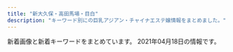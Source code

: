 ```yaml
---
title: "新大久保・高田馬場・目白"
description: "キーワード別にの巨乳アジアン・チャイナエステ嬢情報をまとめました。"
---
```


新着画像と新着キーワードをまとめています。
2021年04月18日の情報です。

<DmmAffiliateIns />
<KeywordTable
  shops={
    [
    {
        "name": "\u6625\u306e\u5922",
        "img_links": [
            "http://www.harunoyume.com/images/campaign.jpg",
            "http://www.harunoyume.com/images/service-image.jpg",
            "http://www.harunoyume.com/images/covergirl.jpg",
            "http://www.harunoyume.com/images/discount.jpg"
        ],
        "station": "JR\u65b0\u5927\u4e45\u4fdd\u99c5",
        "url": "http://www.harunoyume.com/",
        "keywords": {}
    },
    {
        "url": "http://aes-treat.com/",
        "img_links": [
            "http://aes-treat.com/scdl/staff/10721mb.jpg",
            "http://aes-treat.com/img/ttl_mobile.jpg",
            "http://aes-treat.com/scdl/staff/11081mb.jpg",
            "http://aes-treat.com/scdl/staff/10941mb.jpg",
            "http://aes-treat.com/scdl/staff/10841.jpg",
            "http://aes-treat.com/scdl/staff/11171mb.jpg",
            "http://aes-treat.com/scdl/staff/11161mb.jpg",
            "http://aes-treat.com/img/ttl_attbnr.jpg",
            "http://aes-treat.com/pic/head.jpg",
            "http://aes-treat.com/scdl/staff/11051.jpg",
            "http://aes-treat.com/scdl/staff/10972.jpg",
            "http://aes-treat.com/scdl/staff/11091mb.jpg",
            "http://aes-treat.com/scdl/staff/10651.jpg",
            "http://aes-treat.com/scdl/staff/10171.jpg",
            "http://aes-treat.com/pic/top1.jpg",
            "http://aes-treat.com/img/system/campaign.jpg",
            "http://aes-treat.com/scdl/staff/11081.jpg",
            "http://aes-treat.com/scdl/staff/11111.jpg",
            "http://aes-treat.com/pic/top2.jpg",
            "http://aes-treat.com/scdl/staff/10771mb.jpg",
            "http://aes-treat.com/scdl/staff/10811.jpg",
            "http://aes-treat.com/scdl/staff/10971mb.jpg",
            "http://aes-treat.com/scdl/staff/10901mb.jpg",
            "http://aes-treat.com/scdl/staff/11111mb.jpg",
            "http://aes-treat.com/scdl/staff/10841mb.jpg",
            "http://aes-treat.com/scdl/staff/11181.jpg",
            "http://aes-treat.com/scdl/staff/11091.jpg",
            "http://aes-treat.com/scdl/staff/10901.jpg",
            "http://aes-treat.com/scdl/staff/10681mb.jpg",
            "http://aes-treat.com/scdl/staff/11121.jpg",
            "http://aes-treat.com/scdl/staff/10941.jpg",
            "http://aes-treat.com/scdl/staff/10981mb.jpg",
            "http://aes-treat.com/scdl/staff/10811mb.jpg",
            "http://aes-treat.com/scdl/staff/11101.jpg",
            "http://aes-treat.com/scdl/staff/10902.jpg",
            "http://aes-treat.com/scdl/staff/10981.jpg",
            "http://aes-treat.com/scdl/staff/11131mb.jpg",
            "http://aes-treat.com/scdl/staff/10681.jpg",
            "http://aes-treat.com/scdl/staff/10891mb.jpg",
            "http://aes-treat.com/scdl/staff/11101mb.jpg",
            "http://aes-treat.com/scdl/staff/11171.jpg",
            "http://aes-treat.com/img/ttl_att.png",
            "http://aes-treat.com/scdl/staff/11041mb.jpg",
            "http://aes-treat.com/img/ttl_nouka.jpg",
            "http://aes-treat.com/scdl/staff/10721.jpg",
            "http://aes-treat.com/scdl/staff/11162.jpg",
            "http://aes-treat.com/scdl/staff/11041.jpg",
            "http://aes-treat.com/scdl/staff/11151mb.jpg",
            "http://aes-treat.com/scdl/staff/11161.jpg",
            "http://aes-treat.com/img/ttl_staff.png",
            "http://aes-treat.com/scdl/staff/10891.jpg",
            "http://aes-treat.com/scdl/staff/11051mb.jpg",
            "http://aes-treat.com/i/files/homeimg.jpg",
            "http://aes-treat.com/scdl/staff/11181mb.jpg",
            "http://aes-treat.com/scdl/staff/11151.jpg",
            "http://aes-treat.com/scdl/staff/10861.jpg",
            "http://aes-treat.com/scdl/staff/11121mb.jpg",
            "http://aes-treat.com/scdl/staff/10861mb.jpg",
            "http://aes-treat.com/scdl/staff/11131.jpg",
            "http://aes-treat.com/scdl/staff/10171mb.jpg",
            "http://aes-treat.com/scdl/staff/10651mb.jpg",
            "http://aes-treat.com/scdl/staff/10971.jpg",
            "http://aes-treat.com/img/ttl_sister.png",
            "http://aes-treat.com/scdl/staff/10771.jpg",
            "http://aes-treat.com/scdl/staff/10842.jpg"
        ],
        "keywords": {
            "C": 36
        },
        "name": "Lovely Heart \u5927\u4e45\u4fdd\u5225\u9928",
        "station": "JR\u5927\u4e45\u4fdd\u99c5\u5317\u53e3"
    },
    {
        "station": "JR\u9ad8\u7530\u99ac\u5834\u99c5\u6771\u53e3",
        "img_links": [
            "http://esthe.top/images/an_2_02.jpg",
            "http://esthe.top/images/room_images/index-01.jpg",
            "http://esthe.top/images/room_images/gallery-03.jpg",
            "http://esthe.top/images/demo/slider/images/slide3.png",
            "http://esthe.top/images/an_1_04.jpg",
            "http://esthe.top/images/demo/slider/tooltips/slide4.png",
            "http://esthe.top/images/Bottom_01.jpg",
            "http://esthe.top/images/staff_images/staff_010a.jpg",
            "http://esthe.top/images/demo/slider/tooltips/slide2.png",
            "http://esthe.top/images/room_images/gallery-04.jpg",
            "http://esthe.top/images/room_images/gallery-05.jpg",
            "http://esthe.top/images/demo/slider/tooltips/slide5.png",
            "http://esthe.top/images/room_images/gallery-06.jpg",
            "http://esthe.top/images/staff_images/staff_07a.jpg",
            "http://esthe.top/images/Bottom_02.jpg",
            "http://esthe.top/images/demo/slider/tooltips/slide1.png",
            "http://esthe.top/images/room_images/index-02.jpg",
            "http://esthe.top/images/room_images/gallery-02.jpg",
            "http://esthe.top/images/an_1_02.jpg",
            "http://esthe.top/images/acs_ima/access-02.jpg",
            "http://esthe.top/images/staff_images/staff_01a.jpg",
            "http://esthe.top/images/demo/slider/images/slide2.png",
            "http://esthe.top/images/acs_ima/access-04.jpg",
            "http://esthe.top/images/staff_images/staff_01b.jpg",
            "http://esthe.top/images/staff_images/staff_07b.jpg",
            "http://esthe.top/images/staff_images/staff_09a.jpg",
            "http://esthe.top/images/QRcode.jpg",
            "http://esthe.top/images/an_1_06.jpg",
            "http://esthe.top/images/acs_ima/access-03.jpg",
            "http://esthe.top/images/room_images/gallery-01.jpg",
            "http://esthe.top/images/staff_images/staff_012a.jpg",
            "http://esthe.top/images/an_1_07.jpg",
            "http://esthe.top/images/an_2_03.jpg",
            "http://esthe.top/images/staff_images/staff_09b.jpg",
            "http://esthe.top/images/staff_images/staff_010b.jpg",
            "http://esthe.top/images/an_2_05.jpg",
            "http://esthe.top/images/acs_ima/access-01.jpg",
            "http://esthe.top/images/demo/slider/images/slide4.png",
            "http://esthe.top/images/an_2_07.jpg",
            "http://esthe.top/images/staff_images/staff_04b.jpg",
            "http://esthe.top/images/an_1_05.jpg",
            "http://esthe.top/images/an_1_03.jpg",
            "http://esthe.top/images/demo/slider/images/slide1.png",
            "http://esthe.top/images/demo/slider/tooltips/slide3.png",
            "http://esthe.top/images/an_2_04.jpg",
            "http://esthe.top/images/an_2_06.jpg",
            "http://esthe.top/images/staff_images/staff_04a.jpg",
            "http://esthe.top/images/demo/slider/images/slide5.png"
        ],
        "url": "http://esthe.top/",
        "keywords": {},
        "name": "RAN\uff5e\u30e9\u30f3\uff5e"
    },
    {
        "station": "JR\u9ad8\u7530\u99ac\u5834\u99c5\u65e9\u7a32\u7530\u53e3",
        "name": "\u98a8\u96c5\u5802 \uff5e\u3075\u3046\u304c\u3069\u3046\uff5e",
        "url": "http://www.kity.work/",
        "keywords": {},
        "img_links": [
            "http://www.kity.work/images/staff_t.jpg",
            "http://www.kity.work/images/7.jpg",
            "http://www.kity.work/staff/aoi.jpg",
            "http://www.kity.work/img/nana1.jpg",
            "http://www.kity.work/images/int1.jpg",
            "http://www.kity.work/staff/erina.jpg",
            "http://www.kity.work/img/erina2.jpg",
            "http://www.kity.work/images/tel.jpg",
            "http://www.kity.work/img/sara2.jpg",
            "http://www.kity.work/images/3.jpg",
            "http://www.kity.work/staff/yuka.jpg",
            "http://www.kity.work/img/yuka1.jpg",
            "http://www.kity.work/img/sara1.jpg",
            "http://www.kity.work/staff/sara.jpg",
            "http://www.kity.work/images/tg.jpg",
            "http://www.kity.work/img/erina1.jpg",
            "http://www.kity.work/images/1.jpg",
            "http://www.kity.work/img/aoi1.jpg",
            "http://www.kity.work/images/int2.jpg",
            "http://www.kity.work/images/interior_t.jpg",
            "http://www.kity.work/images/s1.png",
            "http://www.kity.work/images/ac2.jpg",
            "http://www.kity.work/images/head.jpg",
            "http://www.kity.work/images/sys.jpg",
            "http://www.kity.work/img/aoi2.jpg",
            "http://www.kity.work/staff/nana.jpg",
            "http://www.kity.work/images/5.jpg",
            "http://www.kity.work/images/s2.jpg",
            "http://www.kity.work/images/6.jpg",
            "http://www.kity.work/images/up.jpg",
            "http://www.kity.work/images/news.jpg",
            "http://www.kity.work/img/yuka2.jpg",
            "http://www.kity.work/images/s1.jpg"
        ]
    },
    {
        "keywords": {
            "C": 4
        },
        "name": "\u7e01\u4e2d\u7e01\uff5e\u3048\u3093\u3061\u3085\u3046\u3048\u3093\uff5e",
        "station": "JR\u65b0\u5927\u4e45\u4fdd\u99c5",
        "img_links": [
            "http://www.enchuen.com/images/img_comimgsoon.jpg",
            "http://www.enchuen.com/images/img_service03.png",
            "http://www.enchuen.com/images/interior01.jpg",
            "http://www.enchuen.com/images/interior04_s.jpg",
            "http://www.enchuen.com/images/h2_qa.png",
            "http://www.enchuen.com/images/top_slider2.jpg",
            "http://www.enchuen.com/images/h2_twitter.png",
            "http://www.enchuen.com/images/mess_footer.png",
            "http://www.enchuen.com/images/btn_gnavi04_no.png",
            "http://www.enchuen.com/images/interior03.jpg",
            "http://www.enchuen.com/images/img_service02.png",
            "http://www.enchuen.com/images/h2_alliancegide.png",
            "http://www.enchuen.com/images/h2_servicecontents.png",
            "http://www.enchuen.com/images/therapist_noa.jpg",
            "http://www.enchuen.com/images/a_qa.png",
            "http://www.enchuen.com/images/h2_contact.png",
            "http://www.enchuen.com/images/h2_link01.png",
            "http://www.enchuen.com/images/img_slider01.png",
            "http://www.enchuen.com/images/interior02_s.jpg",
            "http://www.enchuen.com/images/tel_header.png",
            "http://www.enchuen.com/images/interior04.jpg",
            "http://www.enchuen.com/images/img_service01.png",
            "http://www.enchuen.com/images/btn_gnavi03_no.png",
            "http://www.enchuen.com/images/mail_header.png",
            "http://www.enchuen.com/images/img_service05.png",
            "http://www.enchuen.com/images/pagetop.png",
            "http://www.enchuen.com/images/tw_footer.png",
            "http://www.enchuen.com/images/interior03_s.jpg",
            "http://www.enchuen.com/images/top_slider3.jpg",
            "http://www.enchuen.com/images/therapist_kaori_s.jpg",
            "http://www.enchuen.com/images/h2_information.png",
            "http://www.enchuen.com/images/img_service07.png",
            "http://www.enchuen.com/images/therapist_yume.jpg",
            "http://www.enchuen.com/images/therapist_yume_s.jpg",
            "http://www.enchuen.com/images/h2_linkban.png",
            "http://www.enchuen.com/images/h2_instagam.png",
            "http://www.enchuen.com/images/img_slider02.png",
            "http://www.enchuen.com/images/top_slider1.jpg",
            "http://www.enchuen.com/images/interior01_s.jpg",
            "http://www.enchuen.com/images/interior02.jpg",
            "http://www.enchuen.com/images/q_qa.png",
            "http://www.enchuen.com/images/h2_alltherapist.png",
            "http://www.enchuen.com/images/img_service06.png",
            "http://www.enchuen.com/images/top_slider6.jpg",
            "http://www.enchuen.com/images/therapist_kaori.jpg",
            "http://www.enchuen.com/images/icon_eng.png",
            "http://www.enchuen.com/images/ins_footer.png",
            "http://www.enchuen.com/images/btn_gnavi06_no.png",
            "http://www.enchuen.com/images/ban-tel.png",
            "http://www.enchuen.com/images/btn_gnavi02_no.png",
            "http://www.enchuen.com/images/ins_header.png",
            "http://www.enchuen.com/images/icon_chi.png",
            "http://www.enchuen.com/images/therapist_yona.jpg",
            "http://www.enchuen.com/images/therapist_yona_s.jpg",
            "http://www.enchuen.com/images/tw_header.png",
            "http://www.enchuen.com/images/img_slider03.png",
            "http://www.enchuen.com/images/top_slider5.jpg",
            "http://www.enchuen.com/images/img_aromaoil.png",
            "http://www.enchuen.com/images/img_service04.png",
            "http://www.enchuen.com/images/h2_alliancegide2.png",
            "http://www.enchuen.com/images/therapist_noa_s.jpg",
            "http://www.enchuen.com/images/btn_gnavi01_no.png",
            "http://www.enchuen.com/images/btn_gnavi05_no.png",
            "http://www.enchuen.com/images/top_slider4.jpg"
        ],
        "url": "http://www.enchuen.com/"
    },
    {
        "name": "Rabenda\u30fb\u30e9\u30d9\u30f3\u30c0\u30fc",
        "img_links": [],
        "url": "http://gogonoheya.ies.fun/",
        "station": "JR\u5927\u4e45\u4fdd\u99c5\u5317\u53e3",
        "keywords": {}
    },
    {
        "url": "http://familiar.tyo.cm/",
        "keywords": {
            "85": 18,
            "E": 36,
            "86": 94,
            "87": 72,
            "83": 9,
            "C": 2,
            "88": 27,
            "D": 182
        },
        "station": "JR\u65b0\u5927\u4e45\u4fdd\u99c5",
        "name": "Familiar\u30fb\u30d5\u30a1\u30df\u30ea\u30fc\u30a2",
        "img_links": [
            "http://familiar.tyo.cm/photos/sites/37/2019/06/2019061502562797.jpg",
            "http://familiar.tyo.cm/photos/sites/37/2019/12/2019120401354980.jpg",
            "http://familiar.tyo.cm/photos/sites/37/2019/06/2019062210030384.jpg",
            "http://familiar.tyo.cm/photos/sites/37/2019/12/2019120502265383.jpg",
            "http://familiar.tyo.cm/photos/sites/37/2019/12/2019120502264671.jpg",
            "http://familiar.tyo.cm/photos/sites/37/2019/03/2019032406115311.jpg",
            "http://familiar.tyo.cm/photos/sites/37/2019/10/2019102502193826.jpg",
            "http://familiar.tyo.cm/photos/sites/37/2019/09/201909270657496.jpg",
            "http://familiar.tyo.cm/photos/sites/37/2019/10/2019102502193551.jpg",
            "http://familiar.tyo.cm/images/s_link.jpg",
            "http://familiar.tyo.cm/photos/sites/37/2019/03/2019032406115440.jpg",
            "http://familiar.tyo.cm/photos/sites/37/2019/11/2019112002511160.jpg",
            "http://familiar.tyo.cm/images/mobile.jpg",
            "http://familiar.tyo.cm/photos/sites/37/2019/03/2019032406115491.jpg",
            "http://familiar.tyo.cm/photos/sites/37/2019/03/2019032406115312.jpg",
            "http://familiar.tyo.cm/images/s_staff.jpg",
            "http://familiar.tyo.cm/photos/sites/37/2019/11/2019110802115992.jpg",
            "http://familiar.tyo.cm/photos/sites/37/2019/09/2019090503385014.jpg",
            "http://familiar.tyo.cm/photos/sites/37/2019/12/2019120401354873.jpg",
            "http://familiar.tyo.cm/photos/sites/37/2019/10/2019102408541458.jpg",
            "http://familiar.tyo.cm/images/top.png",
            "http://familiar.tyo.cm/photos/sites/37/2019/03/2019032406115451.jpg",
            "http://familiar.tyo.cm/images/tel.png",
            "http://familiar.tyo.cm/photos/sites/37/2019/06/2019060406241084.jpg",
            "http://familiar.tyo.cm/photos/sites/37/2019/03/2019032406115598.jpg",
            "http://familiar.tyo.cm/photos/sites/37/2019/11/2019112902341792.jpg",
            "http://familiar.tyo.cm/photos/sites/37/2019/06/2019061502562798.jpg",
            "http://familiar.tyo.cm/photos/sites/37/2019/06/201906040617136.jpg",
            "http://familiar.tyo.cm/photos/sites/37/2019/06/2019060406161857.jpg",
            "http://familiar.tyo.cm/photos/sites/37/2019/03/2019032406115446.jpg",
            "http://familiar.tyo.cm/photos/sites/37/2019/06/2019061502562745.jpg",
            "http://familiar.tyo.cm/photos/sites/37/2019/12/201912130833132.jpg",
            "http://familiar.tyo.cm/photos/sites/37/2019/10/2019100304481325.jpg",
            "http://familiar.tyo.cm/photos/sites/37/2018/12/2018121903013346.jpg",
            "http://familiar.tyo.cm/photos/sites/37/2019/03/2019031806471671.jpg",
            "http://familiar.tyo.cm/photos/sites/37/2018/12/2018121903022968.jpg",
            "http://familiar.tyo.cm/images/1.png",
            "http://familiar.tyo.cm/images/s_news.jpg",
            "http://familiar.tyo.cm/photos/sites/37/2019/12/2019120401355046.jpg"
        ]
    },
    {
        "station": "JR\u5927\u4e45\u4fdd\u99c5\u5317\u53e3",
        "keywords": {
            "C": 36
        },
        "name": "Lovely Heart",
        "img_links": [
            "http://aes-salon.com/scdl/staff/10351.jpg",
            "http://aes-salon.com/img/ttl_nouka.jpg",
            "http://aes-salon.com/pic/top1.jpg",
            "http://aes-salon.com/scdl/staff/10681mb.jpg",
            "http://aes-salon.com/scdl/staff/10691mb.jpg",
            "http://aes-salon.com/scdl/staff/10081mb.jpg",
            "http://aes-salon.com/scdl/staff/10561.jpg",
            "http://aes-salon.com/scdl/staff/10571.jpg",
            "http://aes-salon.com/scdl/staff/10081.jpg",
            "http://aes-salon.com/scdl/staff/10562.jpg",
            "http://aes-salon.com/scdl/staff/10691.jpg",
            "http://aes-salon.com/img/access/road3.jpg",
            "http://aes-salon.com/scdl/staff/10692.jpg",
            "http://aes-salon.com/scdl/staff/10461.jpg",
            "http://aes-salon.com/scdl/staff/10671mb.jpg",
            "http://aes-salon.com/img/ttl_att.png",
            "http://aes-salon.com/scdl/staff/10592.jpg",
            "http://aes-salon.com/scdl/staff/10591mb.jpg",
            "http://aes-salon.com/scdl/staff/10472.jpg",
            "http://aes-salon.com/scdl/staff/10462.jpg",
            "http://aes-salon.com/scdl/staff/10651mb.jpg",
            "http://aes-salon.com/scdl/staff/10292.jpg",
            "http://aes-salon.com/scdl/staff/10471.jpg",
            "http://aes-salon.com/scdl/staff/10122.jpg",
            "http://aes-salon.com/scdl/staff/10291.jpg",
            "http://aes-salon.com/img/ttl_staff.png",
            "http://aes-salon.com/scdl/staff/10641.jpg",
            "http://aes-salon.com/img/access/roaddm.png",
            "http://aes-salon.com/scdl/staff/10694.jpg",
            "http://aes-salon.com/scdl/staff/10621mb.jpg",
            "http://aes-salon.com/pic/head.jpg",
            "http://aes-salon.com/scdl/staff/10641mb.jpg",
            "http://aes-salon.com/scdl/staff/10121.jpg",
            "http://aes-salon.com/scdl/staff/10631mb.jpg",
            "http://aes-salon.com/scdl/staff/10563.jpg",
            "http://aes-salon.com/scdl/staff/10671.jpg",
            "http://aes-salon.com/scdl/staff/10661.jpg",
            "http://aes-salon.com/scdl/staff/10701.jpg",
            "http://aes-salon.com/i/files/homeimg.jpg",
            "http://aes-salon.com/scdl/staff/10083.jpg",
            "http://aes-salon.com/scdl/staff/10082.jpg",
            "http://aes-salon.com/scdl/staff/10561mb.jpg",
            "http://aes-salon.com/img/ttl_mobile.jpg",
            "http://aes-salon.com/scdl/staff/10501mb.jpg",
            "http://aes-salon.com/scdl/staff/10441mb.jpg",
            "http://aes-salon.com/scdl/staff/10471mb.jpg",
            "http://aes-salon.com/scdl/staff/10121mb.jpg",
            "http://aes-salon.com/scdl/staff/10601.jpg",
            "http://aes-salon.com/img/system/campaign.jpg",
            "http://aes-salon.com/scdl/staff/10591.jpg",
            "http://aes-salon.com/scdl/staff/10621.jpg",
            "http://aes-salon.com/scdl/staff/10342.jpg",
            "http://aes-salon.com/scdl/staff/10651.jpg",
            "http://aes-salon.com/scdl/staff/10701mb.jpg",
            "http://aes-salon.com/scdl/staff/10461mb.jpg",
            "http://aes-salon.com/scdl/staff/10412.jpg",
            "http://aes-salon.com/scdl/staff/10631.jpg",
            "http://aes-salon.com/scdl/staff/10511mb.jpg",
            "http://aes-salon.com/scdl/staff/10501.jpg",
            "http://aes-salon.com/scdl/staff/10411.jpg",
            "http://aes-salon.com/scdl/staff/10502.jpg",
            "http://aes-salon.com/pic/top2.jpg",
            "http://aes-salon.com/img/ttl_sister.png",
            "http://aes-salon.com/scdl/staff/10341.jpg",
            "http://aes-salon.com/scdl/staff/10411mb.jpg",
            "http://aes-salon.com/scdl/staff/10693.jpg",
            "http://aes-salon.com/scdl/staff/10511.jpg",
            "http://aes-salon.com/scdl/staff/10091.jpg",
            "http://aes-salon.com/scdl/staff/10681.jpg",
            "http://aes-salon.com/scdl/staff/10092.jpg",
            "http://aes-salon.com/scdl/staff/10091mb.jpg",
            "http://aes-salon.com/scdl/staff/10601mb.jpg",
            "http://aes-salon.com/scdl/staff/10351mb.jpg",
            "http://aes-salon.com/img/access/road2.jpg",
            "http://aes-salon.com/scdl/staff/10291mb.jpg",
            "http://aes-salon.com/scdl/staff/10441.jpg",
            "http://aes-salon.com/img/ttl_bekan.jpg",
            "http://aes-salon.com/scdl/staff/10341mb.jpg",
            "http://aes-salon.com/img/ttl_attbnr.jpg",
            "http://aes-salon.com/img/access/road4.jpg",
            "http://aes-salon.com/scdl/staff/10661mb.jpg",
            "http://aes-salon.com/img/access/road1.jpg",
            "http://aes-salon.com/scdl/staff/10571mb.jpg",
            "http://aes-salon.com/scdl/staff/10602.jpg"
        ],
        "url": "http://aes-salon.com/"
    },
    {
        "url": "http://kobo.mssg.jp/",
        "station": "JR\u5927\u4e45\u4fdd\u99c5\u5317\u53e3",
        "name": "\u6c34\u8272-\u30df\u30ba\u30a4\u30ed-",
        "keywords": {},
        "img_links": [
            "http://kobo.mssg.jp/images/staff_5.jpg",
            "http://kobo.mssg.jp/layer/images/top/top_01.jpg",
            "http://kobo.mssg.jp/layer/images/top/top_08.png",
            "http://kobo.mssg.jp/images/staff_bj1.png",
            "http://kobo.mssg.jp/images/staff_4.jpg",
            "http://kobo.mssg.jp/images/staff_8a.jpg",
            "http://kobo.mssg.jp/images/1.jpg",
            "http://kobo.mssg.jp/images/top1.jpg",
            "http://kobo.mssg.jp/layer/images/top/top_05.jpg",
            "http://kobo.mssg.jp/images/wenzi-staff.png",
            "http://kobo.mssg.jp/layer/images/top/top_03.jpg",
            "http://kobo.mssg.jp/images/staff_bj4.png",
            "http://kobo.mssg.jp/layer/images/top/top_06.jpg",
            "http://kobo.mssg.jp/images/staff_2b.jpg",
            "http://kobo.mssg.jp/images/info.png",
            "http://kobo.mssg.jp/images/staff_8.jpg",
            "http://kobo.mssg.jp/images/staff_9a.jpg",
            "http://kobo.mssg.jp/images/top2.jpg",
            "http://kobo.mssg.jp/images/staff_9b.jpg",
            "http://kobo.mssg.jp/images/staff_10a.jpg",
            "http://kobo.mssg.jp/images/staff_2a.jpg",
            "http://kobo.mssg.jp/layer/images/top/top_02.jpg",
            "http://kobo.mssg.jp/layer/images/top/top_04.jpg",
            "http://kobo.mssg.jp/images/s_info.png",
            "http://kobo.mssg.jp/layer/images/top.jpg"
        ]
    },
    {
        "url": "http://familiar.ests.jp/",
        "name": "\u99ac\u5834one",
        "img_links": [
            "http://familiar.ests.jp/images/s_service.png",
            "http://familiar.ests.jp/photos/sites/33/2019/09/2019092718554568.jpg",
            "http://familiar.ests.jp/images/service.jpg",
            "http://familiar.ests.jp/images/bian.jpg",
            "http://familiar.ests.jp/images/top.jpg",
            "http://familiar.ests.jp/images/staff_bj4s.png",
            "http://familiar.ests.jp/photos/sites/33/2019/07/2019073009094778.jpg",
            "http://familiar.ests.jp/images/staff_bj1s.png",
            "http://familiar.ests.jp/photos/sites/33/2020/10/2020101901153954.jpg",
            "http://familiar.ests.jp/images/s_link.png",
            "http://familiar.ests.jp/images/s_staff.png",
            "http://familiar.ests.jp/photos/sites/33/2020/10/2020101409554799.jpg",
            "http://familiar.ests.jp/photos/sites/33/2019/09/2019092318545965.jpg",
            "http://familiar.ests.jp/images/acc.png",
            "http://familiar.ests.jp/images/info.png",
            "http://familiar.ests.jp/photos/sites/33/2019/09/2019092718570723.jpg",
            "http://familiar.ests.jp/images/nei_bj1.png",
            "http://familiar.ests.jp/images/mobile.jpg",
            "http://familiar.ests.jp/images/news.png"
        ],
        "keywords": {
            "83": 3,
            "C": 18,
            "86": 3
        },
        "station": "JR\u9ad8\u7530\u99ac\u5834\u99c5\u65e9\u7a32\u7530\u53e3"
    },
    {
        "station": "JR\u9ad8\u7530\u99ac\u5834\u99c5\u65e9\u7a32\u7530\u53e3",
        "name": "\u697d\u5712",
        "url": "http://massage-1.net/",
        "keywords": {},
        "img_links": [
            "http://massage-1.net/images/top/top_05.jpg",
            "http://massage-1.net/images/top/top_03.jpg",
            "http://massage-1.net/images/top/top_02.jpg",
            "http://massage-1.net/images/page_top.png",
            "http://massage-1.net/images/top/top_08.png",
            "http://massage-1.net/images/top/top_06.jpg",
            "http://massage-1.net/images/home/top.jpg",
            "http://massage-1.net/images/top/top_04.jpg",
            "http://massage-1.net/images/staff_image/staf_05a.jpg",
            "http://massage-1.net/images/top/top_01.jpg"
        ]
    },
    {
        "station": "JR\u65b0\u5927\u4e45\u4fdd\u99c5",
        "keywords": {},
        "url": "https://tsukinohana88.wixsite.com/index",
        "img_links": [
            "https://static.wixstatic.com/media/80a184_d4b6882709484eb495b72b4fd6a52481~mv2.png",
            "https://static.wixstatic.com/media/71aabe_595c6eb6f67c4a098580c4aa868223d6~mv2.jpg",
            "https://static.wixstatic.com/media/80a184_5208b825bc574a8e8c38cfed61640f7b~mv2.png",
            "https://static.wixstatic.com/media/80a184_9dc0d14b20d54a71a6cb9f57217e8a32~mv2.png",
            "https://static.wixstatic.com/media/80a184_b70a2c117ac542f79ec2a2014b642be4~mv2.png",
            "https://static.wixstatic.com/media/80a184_126746405a7f40f191a12f71b777ea41~mv2.png",
            "https://static.wixstatic.com/media/71aabe_7fde48e91203411687f75bf66049b810~mv2.jpg",
            "https://static.wixstatic.com/media/80a184_82935849944c46ee915c04bfe2e9b3cb~mv2.jpeg",
            "https://static.wixstatic.com/media/80a184_591f50f34faa42e6b9492a8d9157c96f~mv2.png",
            "https://static.wixstatic.com/media/80a184_60e3e10d71c6473ca82f313fefc49773~mv2.png",
            "https://static.wixstatic.com/media/80a184_18f60081ea1047b0a35a349e1c4155f8~mv2.jpg",
            "https://static.wixstatic.com/media/80a184_badd496c271c4b31b8258ef657e73a1c~mv2.jpg",
            "https://static.wixstatic.com/media/80a184_e559d78a6dc94757946448f2405d903b~mv2.jpg",
            "https://static.wixstatic.com/media/80a184_6f8a99a76cfa4e8cb6871f8cdc4667f5~mv2.png"
        ],
        "name": "\u6708\u306e\u82b1"
    },
    {
        "keywords": {},
        "url": "http://www.e-candy.work/",
        "img_links": [
            "http://www.e-candy.work/images/newface.png",
            "http://www.e-candy.work/images/staff_t.png",
            "http://www.e-candy.work/img/haruka1.jpg",
            "http://www.e-candy.work/images/news.jpg",
            "http://www.e-candy.work/img/rina1.jpg",
            "http://www.e-candy.work/images/int2.png",
            "http://www.e-candy.work/images/sys1.jpg",
            "http://www.e-candy.work/img/nana1.jpg",
            "http://www.e-candy.work/images/8.jpg",
            "http://www.e-candy.work/images/sys2.jpg",
            "http://www.e-candy.work/images/5.jpg",
            "http://www.e-candy.work/images/6.jpg",
            "http://www.e-candy.work/img/aya1.jpg",
            "http://www.e-candy.work/images/4.jpg",
            "http://www.e-candy.work/images/3.jpg",
            "http://www.e-candy.work/images/info.png",
            "http://www.e-candy.work/images/1.jpg",
            "http://www.e-candy.work/images/head.jpg",
            "http://www.e-candy.work/images/sys3.png",
            "http://www.e-candy.work/images/7.jpg",
            "http://www.e-candy.work/images/int1.png",
            "http://www.e-candy.work/images/tel.jpg",
            "http://www.e-candy.work/img/yui1.jpg",
            "http://www.e-candy.work/images/s1.png",
            "http://www.e-candy.work/images/mobile.jpg",
            "http://www.e-candy.work/images/interior_t.png",
            "http://www.e-candy.work/img/ai1.jpg",
            "http://www.e-candy.work/img/miki1.jpg"
        ],
        "name": "Lui\uff5e\u30eb\u30a4\uff5e",
        "station": "\u65b0\u5927\u4e45\u4fdd\u99c5"
    },
    {
        "name": "Honey At Home \u30cf\u30cb\u30fc\u30a2\u30c3\u30c8\u30db\u30fc\u30e0",
        "img_links": [
            "http://www.china-es.info/img/nana1.jpg",
            "http://www.china-es.info/images/menu/staff.jpg",
            "http://www.china-es.info/images/staff_t.jpg",
            "http://www.china-es.info/images/menu/top.jpg",
            "http://www.china-es.info/images/int2.jpg",
            "http://www.china-es.info/images/int3.jpg",
            "http://www.china-es.info/images/rec2.jpg",
            "http://www.china-es.info/images/top.jpg",
            "http://www.china-es.info/images/head.jpg",
            "http://www.china-es.info/images/int4.jpg",
            "http://www.china-es.info/images/mobile.jpg",
            "http://www.china-es.info/images/sys3.jpg",
            "http://www.china-es.info/images/sys1.jpg",
            "http://www.china-es.info/images/news.jpg",
            "http://www.china-es.info/images/menu/interior.jpg",
            "http://www.china-es.info/images/rec1.jpg",
            "http://www.china-es.info/img/hibiki1.jpg",
            "http://www.china-es.info/images/int1.jpg",
            "http://www.china-es.info/img/nana2.jpg",
            "http://www.china-es.info/images/interior_t.jpg",
            "http://www.china-es.info/images/sys2.jpg",
            "http://www.china-es.info/img/ringo1.jpg"
        ],
        "keywords": {},
        "station": "JR\u9ad8\u7530\u99ac\u5834\u99c5\u65e9\u7a32\u7530\u53e3",
        "url": "http://www.china-es.info/"
    },
    {
        "name": "\u7652\u3057\u306e\u51fa\u4f1a\u3044",
        "url": "http://p-aroma.work/",
        "img_links": [
            "http://p-aroma.work/images/2.jpg",
            "http://p-aroma.work/img/haru1.png",
            "http://p-aroma.work/images/4.jpg",
            "http://p-aroma.work/img/mirai1.png",
            "http://p-aroma.work/staff/ayaka.jpg",
            "http://p-aroma.work/img/rina1.png",
            "http://p-aroma.work/images/6.jpg",
            "http://p-aroma.work/images/s1.png",
            "http://p-aroma.work/images/sys.png",
            "http://p-aroma.work/images/interior_t.png",
            "http://p-aroma.work/staff/kasumi.jpg",
            "http://p-aroma.work/images/mobile.jpg",
            "http://p-aroma.work/staff/mirai.jpg",
            "http://p-aroma.work/images/s1.jpg",
            "http://p-aroma.work/img/ayaka1.png",
            "http://p-aroma.work/images/3.jpg",
            "http://p-aroma.work/staff/haru.jpg",
            "http://p-aroma.work/img/kasumi1.png",
            "http://p-aroma.work/images/news.jpg",
            "http://p-aroma.work/images/staff_t.png",
            "http://p-aroma.work/images/s2.jpg",
            "http://p-aroma.work/staff/rina.jpg",
            "http://p-aroma.work/staff/mayu.jpg",
            "http://p-aroma.work/images/int1.png",
            "http://p-aroma.work/img/mayu1.png",
            "http://p-aroma.work/images/tel.jpg",
            "http://p-aroma.work/images/int2.png",
            "http://p-aroma.work/images/head.jpg",
            "http://p-aroma.work/images/7.jpg",
            "http://p-aroma.work/images/1.jpg"
        ],
        "keywords": {},
        "station": "JR\u5927\u4e45\u4fdd\u99c5\u5317\u53e3"
    },
    {
        "url": "https://est-hana.com/",
        "station": "JR\u5927\u4e45\u4fdd\u99c5\u5317\u53e3",
        "img_links": [
            "https://est-hana.com/img/girl/thumb/s180_1.jpg",
            "https://est-hana.com/img/material/top_twitter.png",
            "https://est-hana.com/img/girl/pickup/topgirl20161016054301.png",
            "https://est-hana.com/img/girl/pickup/pickup20190118192153.jpg",
            "https://est-hana.com/img/material/massap3.jpg",
            "https://est-hana.com/img/material/sys_course1_rev2.png",
            "https://est-hana.com/img/girl/main/s163_1.jpg",
            "https://est-hana.com/img/material/d18.png",
            "https://est-hana.com/img/girl/list/s77_list.jpg",
            "https://est-hana.com/img/girl/list/sface189e9ae2d8752cd8b9474ebd62df9909f9b.jpg",
            "https://est-hana.com/img/material/top_t2_img_rev2.jpg",
            "https://est-hana.com/img/girl/pickup/topgirl20180526173824.png",
            "https://est-hana.com/img/material/top_t5.png",
            "https://est-hana.com/img/girl/list/slist19753ce52e0264e81a8a42e5d3c84dd833e.jpg",
            "https://est-hana.com/img/material/staffdetail_t1.png",
            "https://est-hana.com/img/material/day.png",
            "https://est-hana.com/img/girl/thumb/smain83265230fc40840a020ba3ed47600db4b4a.jpg",
            "https://est-hana.com/img/girl/list/s88_list.jpg",
            "https://est-hana.com/img/girl/list/s86_face.jpg",
            "https://est-hana.com/img/girl/main/smain1901e7f2a11706f93c08ab1eb76c57c0a501.jpg",
            "https://est-hana.com/img/girl/main/smain1891e9ae2d8752cd8b9474ebd62df9909f9b.jpg",
            "https://est-hana.com/img/material/staff_t1.png",
            "https://est-hana.com/img/girl/pickup/pickup20180830201105.jpg",
            "https://est-hana.com/img/girl/main/smain184149673a0eecbfdaab27d1a016ce6f4281.jpg",
            "https://est-hana.com/img/girl/thumb/smain197153ce52e0264e81a8a42e5d3c84dd833e.jpg",
            "https://est-hana.com/img/camp/camp20210401.png",
            "https://est-hana.com/img/material/m4.png",
            "https://est-hana.com/img/whatnew/20200401_mask.jpg",
            "https://est-hana.com/img/girl/pickup/topgirl20140510202547.png",
            "https://est-hana.com/img/girl/pickup/pickup20190227121102.jpg",
            "https://est-hana.com/img/material/detailwaku.png",
            "https://est-hana.com/img/material/returnbtn.png",
            "https://est-hana.com/img/material/staff_t1rev1.png",
            "https://est-hana.com/img/material/photorenew2rev1.jpg",
            "https://est-hana.com/img/material/gm2_rollout.png",
            "https://est-hana.com/img/girl/list/sface187386757ea62d773ca58e2457fc23b8e13.jpg",
            "https://est-hana.com/img/girl/main/s173_1.jpg",
            "https://est-hana.com/img/material/photorenew1.jpg",
            "https://est-hana.com/img/girl/list/sface201dc74ab8dea78d771771d5fda7bccc989.jpg",
            "https://est-hana.com/img/girl/main/smain1991a8b144d9cbd006fc9dffdf23ad77de07.jpg",
            "https://est-hana.com/img/material/topflashimg1.jpg",
            "https://est-hana.com/img/material/massap5.jpg",
            "https://est-hana.com/img/material/photorenew3.jpg",
            "https://est-hana.com/img/girl/thumb/smain1891e9ae2d8752cd8b9474ebd62df9909f9b.jpg",
            "https://est-hana.com/img/girl/thumb/smain110138adcf1cf026681bfa9a408199a21890.jpg",
            "https://est-hana.com/img/material/gm3_rollout.png",
            "https://est-hana.com/img/girl/list/s180_face.jpg",
            "https://est-hana.com/img/girl/list/s75_face.jpg",
            "https://est-hana.com/img/girl/thumb/smain1901e7f2a11706f93c08ab1eb76c57c0a501.jpg",
            "https://est-hana.com/img/girl/thumb/smain1871110bf62c88dcefca310cdc127f9b11f2.jpg",
            "https://est-hana.com/img/material/gm5_rollout.png",
            "https://est-hana.com/img/girl/list/slist110d5ce8a5906e2cdaf90af47c9395e0dff.jpg",
            "https://est-hana.com/img/girl/list/s86_list.jpg",
            "https://est-hana.com/img/material/massap7.jpg",
            "https://est-hana.com/img/material/month.png",
            "https://est-hana.com/img/girl/pickup/topgirl20140502225842.png",
            "https://est-hana.com/img/girl/thumb/smain1102404ef9fc79e2a0a04d64b621c22a0c77.jpg",
            "https://est-hana.com/img/girl/list/s173_face.jpg",
            "https://est-hana.com/img/girl/pickup/pickup20180526173711.jpg",
            "https://est-hana.com/img/girl/list/slist199a8b144d9cbd006fc9dffdf23ad77de07.jpg",
            "https://est-hana.com/img/material/line1.png",
            "https://est-hana.com/img/girl/main/smain1871110bf62c88dcefca310cdc127f9b11f2.jpg",
            "https://est-hana.com/img/girl/list/slist187110f9d5212fd19d8b8410ec6bff294e6.jpg",
            "https://est-hana.com/img/material/infopanel.png",
            "https://est-hana.com/img/girl/thumb/smain19725e2ed7efe2de621955e09d12295a13ee.jpg",
            "https://est-hana.com/img/girl/list/s88_face.jpg",
            "https://est-hana.com/img/material/top_t2.png",
            "https://est-hana.com/img/material/systme_t2.png",
            "https://est-hana.com/img/material/age.png",
            "https://est-hana.com/img/girl/pickup/pickup20190118192257.jpg",
            "https://est-hana.com/img/girl/thumb/s88_1.jpg",
            "https://est-hana.com/img/girl/pickup/pickup20190121202926.jpg",
            "https://est-hana.com/img/girl/pickup/pickup20191214162524.jpg",
            "https://est-hana.com/img/girl/pickup/pickup20181218104555.jpg",
            "https://est-hana.com/img/girl/list/slist191ec56c0d5cc68365ea11e2e52a40272d8.jpg",
            "https://est-hana.com/img/girl/list/slist8365230fc40840a020ba3ed47600db4b4a.jpg",
            "https://est-hana.com/img/girl/thumb/smain1902e7f2a11706f93c08ab1eb76c57c0a501.jpg",
            "https://est-hana.com/img/girl/thumb/smain18725b09cd881b1f036f9f4970616c10b474.jpg",
            "https://est-hana.com/img/girl/list/s180_list.jpg",
            "https://est-hana.com/img/material/top_t6.png",
            "https://est-hana.com/img/girl/main/s86_1.jpg",
            "https://est-hana.com/img/material/sys_course2_rev2.png",
            "https://est-hana.com/img/material/photorenew5.jpg",
            "https://est-hana.com/img/material/massap6.jpg",
            "https://est-hana.com/img/material/hosi4.png",
            "https://est-hana.com/img/girl/list/s139_list.jpg",
            "https://est-hana.com/img/girl/list/slist193a69a1a063a3159e298d18b691542266d.jpg",
            "https://est-hana.com/img/girl/thumb/smain1991a8b144d9cbd006fc9dffdf23ad77de07.jpg",
            "https://est-hana.com/img/material/massap2.jpg",
            "https://est-hana.com/img/material/massap1.jpg",
            "https://est-hana.com/img/girl/pickup/topgirl20190528141109.png",
            "https://est-hana.com/img/material/hosi5.png",
            "https://est-hana.com/img/girl/main/s75_1.jpg",
            "https://est-hana.com/img/material/accsess_picter2.jpg",
            "https://est-hana.com/img/girl/list/sface191ec56c0d5cc68365ea11e2e52a40272d8.jpg",
            "https://est-hana.com/img/material/systme_t1.png",
            "https://est-hana.com/img/girl/thumb/smain1913da4fa2da2e801312734721e1a44d8e19.jpg",
            "https://est-hana.com/img/material/massap4.jpg",
            "https://est-hana.com/img/girl/main/smain197153ce52e0264e81a8a42e5d3c84dd833e.jpg",
            "https://est-hana.com/img/girl/pickup/pickup20191208191053.jpg",
            "https://est-hana.com/img/girl/thumb/smain83165230fc40840a020ba3ed47600db4b4a.jpg",
            "https://est-hana.com/img/material/w0.png",
            "https://est-hana.com/img/whatnew/20200401min60.jpg",
            "https://est-hana.com/img/girl/thumb/smain184149673a0eecbfdaab27d1a016ce6f4281.jpg",
            "https://est-hana.com/img/girl/thumb/smain1931e3a7504f14e2050f14cb6782d72bb46c.jpg",
            "https://est-hana.com/img/girl/thumb/s163_1.jpg",
            "https://est-hana.com/img/girl/list/sface199a8b144d9cbd006fc9dffdf23ad77de07.jpg",
            "https://est-hana.com/img/girl/list/sface193e3a7504f14e2050f14cb6782d72bb46c.jpg",
            "https://est-hana.com/img/girl/thumb/s75_1.jpg",
            "https://est-hana.com/img/girl/list/s139_face.jpg",
            "https://est-hana.com/img/whatnew/20200304.jpg",
            "https://est-hana.com/img/girl/list/s173_list.jpg",
            "https://est-hana.com/img/girl/main/s180_1.jpg",
            "https://est-hana.com/img/material/photorenew4.jpg",
            "https://est-hana.com/img/girl/main/smain83165230fc40840a020ba3ed47600db4b4a.jpg",
            "https://est-hana.com/img/girl/list/slist19053cc33bb85f739f63e84c2ae2c41c2eb.jpg",
            "https://est-hana.com/img/material/gm1_rollout.png",
            "https://est-hana.com/img/material/top_t4.png",
            "https://est-hana.com/img/girl/list/slist2012ba9beda1a19f1ba57dcc87485d57321.jpg",
            "https://est-hana.com/img/girl/thumb/smain193281777917c863b2cd265723b9cb5a3c32.jpg",
            "https://est-hana.com/img/girl/main/smain1931e3a7504f14e2050f14cb6782d72bb46c.jpg",
            "https://est-hana.com/img/material/accsess_station.png",
            "https://est-hana.com/img/girl/thumb/smain184249673a0eecbfdaab27d1a016ce6f4281.jpg",
            "https://est-hana.com/img/material/top_t3.png",
            "https://est-hana.com/img/material/sys_etc.png",
            "https://est-hana.com/img/girl/list/slist18449673a0eecbfdaab27d1a016ce6f4281.jpg",
            "https://est-hana.com/img/girl/thumb/s173_1.jpg",
            "https://est-hana.com/img/girl/list/s77_face.jpg",
            "https://est-hana.com/img/girl/list/s163_list.jpg",
            "https://est-hana.com/img/girl/main/smain1911ec56c0d5cc68365ea11e2e52a40272d8.jpg",
            "https://est-hana.com/img/girl/list/sface18449673a0eecbfdaab27d1a016ce6f4281.jpg",
            "https://est-hana.com/img/material/gm6_rollout.png",
            "https://est-hana.com/img/material/sys_course3_rev1.png",
            "https://est-hana.com/img/girl/pickup/topgirl20141227182718.png",
            "https://est-hana.com/img/girl/pickup/pickup20141227182613.jpeg",
            "https://est-hana.com/img/girl/thumb/s86_1.jpg",
            "https://est-hana.com/img/girl/list/sface8365230fc40840a020ba3ed47600db4b4a.jpg",
            "https://est-hana.com/img/girl/pickup/topgirl20180308214256.png",
            "https://est-hana.com/img/material/massa_t1.png",
            "https://est-hana.com/img/girl/pickup/topgirl20180908131653.png",
            "https://est-hana.com/img/material/gm4_rollout.png",
            "https://est-hana.com/img/girl/pickup/pickup20190528135649.jpg",
            "https://est-hana.com/img/girl/thumb/smain1912da4fa2da2e801312734721e1a44d8e19.jpg",
            "https://est-hana.com/img/girl/list/sface19753ce52e0264e81a8a42e5d3c84dd833e.jpg",
            "https://est-hana.com/img/girl/list/s163_face.jpg",
            "https://est-hana.com/img/girl/list/sface110404ef9fc79e2a0a04d64b621c22a0c77.jpg",
            "https://est-hana.com/img/girl/main/s88_1.jpg",
            "https://est-hana.com/img/girl/thumb/smain1911ec56c0d5cc68365ea11e2e52a40272d8.jpg",
            "https://est-hana.com/img/girl/list/sface190e7f2a11706f93c08ab1eb76c57c0a501.jpg",
            "https://est-hana.com/img/material/sframe2014.png",
            "https://est-hana.com/img/girl/main/smain110138adcf1cf026681bfa9a408199a21890.jpg",
            "https://est-hana.com/img/material/sys_option.png",
            "https://est-hana.com/img/girl/list/slist189e9ae2d8752cd8b9474ebd62df9909f9b.jpg",
            "https://est-hana.com/img/girl/thumb/s173_2.jpg",
            "https://est-hana.com/img/material/click_tel_btn.png",
            "https://est-hana.com/img/girl/list/s75_list.jpg"
        ],
        "keywords": {
            "C": 39,
            "E": 4,
            "G": 1,
            "\u30c0\u30a4\u30ca\u30de\u30a4\u30c8": 1
        },
        "name": "\u82b1"
    },
    {
        "station": "JR\u9ad8\u7530\u99ac\u5834\u99c5\u65e9\u7a32\u7530\u53e3",
        "name": "\u60a0\u30a8\u30b9\u30c6",
        "keywords": {
            "C": 6,
            "D": 1,
            "87": 4,
            "88": 3
        },
        "img_links": [
            "http://www.y-rlx.site/girl/04.jpg",
            "http://www.y-rlx.site/girl/03.jpg",
            "http://www.y-rlx.site/images/index_11.jpg",
            "http://www.y-rlx.site/images/upload/thumb/fb5de0bd0da41335.jpg",
            "http://www.y-rlx.site/images/index_19.jpg",
            "http://www.y-rlx.site/images/upload/thumb/117cc02414cb58fe.jpg",
            "http://www.y-rlx.site/images/index_07.jpg",
            "http://www.y-rlx.site/images/card.jpg",
            "http://www.y-rlx.site/images/index_05.jpg",
            "http://www.y-rlx.site/images/index_02.jpg",
            "http://www.y-rlx.site/images/staff_09.jpg",
            "http://www.y-rlx.site/girl/02.jpg",
            "http://www.y-rlx.site/images/info.jpg",
            "http://www.y-rlx.site/images/upload/thumb/0d7b4714c8aced28.jpg",
            "http://www.y-rlx.site/images/upload/thumb/a3dc59474308193e.jpg",
            "http://www.y-rlx.site/images/index_09.jpg",
            "http://www.y-rlx.site/images/upload/thumb/7ec52ffef2544273.jpg",
            "http://y-rlx.site/images/index_04.jpg",
            "http://www.y-rlx.site/images/upload/thumb/7ef0dbd713e60157.jpg",
            "http://www.y-rlx.site/images/rec.jpg",
            "http://www.y-rlx.site/images/index_06.jpg",
            "http://www.y-rlx.site/images/upload/thumb/2c7fdde9ad97892b.jpg",
            "http://www.y-rlx.site/images/upload/thumb/e0a26e58e17a1416.jpg",
            "http://www.y-rlx.site/images/index_13.jpg",
            "http://www.y-rlx.site/images/index_20.jpg",
            "http://www.y-rlx.site/images/index_10.jpg",
            "http://www.y-rlx.site/images/index_08.jpg",
            "http://www.y-rlx.site/images/index_15.jpg",
            "http://www.y-rlx.site/images/upload/thumb/0776a8acf9219785.jpg",
            "http://www.y-rlx.site/girl/01.jpg",
            "http://www.y-rlx.site/images/index_18.jpg",
            "http://www.y-rlx.site/images/rec_09.jpg",
            "http://y-rlx.site/images/index_07.jpg",
            "http://www.y-rlx.site/images/index_03.jpg",
            "http://www.y-rlx.site/images/upload/thumb/0a4230132522743d.jpg",
            "http://www.y-rlx.site/girl/05.jpg",
            "http://www.y-rlx.site/images/info_09.jpg",
            "http://www.y-rlx.site/images/index_01.jpg",
            "http://www.y-rlx.site/images/index_04.jpg"
        ],
        "url": "http://www.y-rlx.site/"
    },
    {
        "url": "http://www.aromaonly1.com/",
        "keywords": {
            "C": 3,
            "D": 2,
            "88": 3,
            "86": 4,
            "E": 2
        },
        "img_links": [
            "http://www.aromaonly1.com/images/service_11.jpg",
            "http://www.aromaonly1.com/uploads/0d74a4af5e268e3562daa56048c13906.jpg",
            "http://www.aromaonly1.com/uploads/c24b4a66b959c50d941c227e2167e47a.jpg",
            "http://www.aromaonly1.com/images/index_08.jpg",
            "http://www.aromaonly1.com/images/index_11.jpg",
            "http://www.aromaonly1.com/images/index_21.jpg",
            "http://www.aromaonly1.com/images/index_15.jpg",
            "http://www.aromaonly1.com/uploads/8e9e8b4d89b256773f17dff61368328c.jpg",
            "http://www.aromaonly1.com/images/index_05.jpg",
            "http://www.aromaonly1.com/uploads/56e94a67d1aa4ea89d5f2064a387ab96.jpg",
            "http://www.aromaonly1.com/images/index_06.jpg",
            "http://www.aromaonly1.com/uploads/2f5941103973429d3981087968a845a3.jpg",
            "http://www.aromaonly1.com/images/index_03.jpg",
            "http://www.aromaonly1.com/images/interior_10.jpg",
            "http://www.aromaonly1.com/images/service_10.jpg",
            "http://www.aromaonly1.com/images/index_14.jpg",
            "http://www.aromaonly1.com/images/index_04.jpg",
            "http://www.aromaonly1.com/images/girls_10.jpg",
            "http://www.aromaonly1.com/images/index_07.jpg",
            "http://www.aromaonly1.com/images/index_18.jpg",
            "http://www.aromaonly1.com/uploads/5f4083d49285cbe64774b1bd70e86150.jpg",
            "http://www.aromaonly1.com/uploads/015cba9c432d730d26583fe998534fa6.jpg",
            "http://www.aromaonly1.com/uploads/ac75f516de3602f2ed5de1d9e2383a35.jpg",
            "http://www.aromaonly1.com/images/index_19.jpg",
            "http://www.aromaonly1.com/uploads/b43afdf6c0db7020b472f89b05664984.jpg",
            "http://www.aromaonly1.com/images/index_01.jpg",
            "http://www.aromaonly1.com/uploads/66dc68de1f9c001b6f15d52303314efc.jpg",
            "http://www.aromaonly1.com/my_work/images/pic1.png",
            "http://www.aromaonly1.com/images/aromaonly1_468x60.png",
            "http://www.aromaonly1.com/images/index_02.jpg",
            "http://www.aromaonly1.com/uploads/3e6ede4dd71b9611bfc0fc01fff82057.jpg",
            "http://www.aromaonly1.com/images/link_10.jpg",
            "http://www.aromaonly1.com/uploads/39a20c0f1405de5aa73fad53492e41be.jpg",
            "http://www.aromaonly1.com/images/index_12.jpg",
            "http://www.aromaonly1.com/images/index_20.jpg",
            "http://www.aromaonly1.com/images/index_17.jpg",
            "http://www.aromaonly1.com/uploads/e01fa669285bc99ba782abfd90a08bb2.jpg",
            "http://www.aromaonly1.com/images/fanhui.png",
            "http://www.aromaonly1.com/uploads/18799c1985ca7d1cd026808323ec51c2.jpg",
            "http://www.aromaonly1.com/images/index_16.jpg"
        ],
        "name": "NEW ONLY ONE",
        "station": "JR\u9ad8\u7530\u99ac\u5834\u99c5"
    },
    {
        "url": "http://milk.tyo.cm/",
        "img_links": [
            "http://milk.tyo.cm/images/top.png",
            "http://milk.tyo.cm/images/room1_l.jpg",
            "http://milk.tyo.cm/images/ico_headline.png",
            "http://milk.tyo.cm/images/img_service02.jpg",
            "http://milk.tyo.cm/images/bg_cont01.png",
            "http://milk.tyo.cm/images/tit_service.png",
            "http://milk.tyo.cm/images/blog.jpg",
            "http://milk.tyo.cm/images/koko_234x60.png",
            "http://milk.tyo.cm/images/com_tel.png",
            "http://milk.tyo.cm/images/link_nav02.png",
            "http://milk.tyo.cm/photos/sites/72/2020/11/202011100524008.jpg",
            "http://milk.tyo.cm/photos/sites/72/2020/06/2020061206444417.jpg",
            "http://milk.tyo.cm/images/sp_nav01.png",
            "http://milk.tyo.cm/photos/sites/72/2021/02/2021021003450576.jpg",
            "http://milk.tyo.cm/images/room2_l.jpg",
            "http://milk.tyo.cm/images/re.png",
            "http://milk.tyo.cm/images/tit_staff.png",
            "http://milk.tyo.cm/images/room4_l.jpg",
            "http://milk.tyo.cm/photos/sites/72/2021/02/202102100345053.jpg",
            "http://milk.tyo.cm/images/room3_l.jpg",
            "http://milk.tyo.cm/images/link_nav01.png",
            "http://milk.tyo.cm/images/link_nav04.png",
            "http://milk.tyo.cm/images/tit_pick.png",
            "http://milk.tyo.cm/photos/sites/72/2021/04/202104100629460.jpg",
            "http://milk.tyo.cm/images/sp_header.jpg",
            "http://milk.tyo.cm/photos/sites/72/2021/03/2021032104262457.jpg",
            "http://milk.tyo.cm/images/img_service04.jpg",
            "http://milk.tyo.cm/photos/sites/72/2021/04/2021041502381165.jpg",
            "http://milk.tyo.cm/images/sp_tit_pick.png",
            "http://milk.tyo.cm/images/bg_cont03.png",
            "http://milk.tyo.cm/photos/sites/72/2021/04/2021040606531270.jpg",
            "http://milk.tyo.cm/images/sp_nav03.png",
            "http://milk.tyo.cm/photos/sites/72/2021/04/2021040501101412.jpg",
            "http://milk.tyo.cm/photos/sites/72/2020/06/2020061206443832.jpg",
            "http://milk.tyo.cm/images/sp_nav02.png",
            "http://milk.tyo.cm/images/link_nav05.png",
            "http://milk.tyo.cm/images/img_service01.jpg",
            "http://milk.tyo.cm/images/link_nav03.png",
            "http://milk.tyo.cm/images/img_service03.jpg"
        ],
        "station": "JR\u5927\u4e45\u4fdd\u99c5\u5357\u53e3",
        "keywords": {
            "86": 18,
            "C": 24,
            "E": 9,
            "87": 18,
            "85": 27,
            "84": 9,
            "D": 54
        },
        "name": "\u30df\u30eb\u30af"
    },
    {
        "station": "JR\u5927\u4e45\u4fdd\u99c5\u5317\u53e3",
        "url": "https://www.cocoro556.in/",
        "keywords": {
            "C": 20,
            "E": 1
        },
        "name": "COCORO",
        "img_links": [
            "https://www.cocoro556.in/img/girl/main/smain1421b75436b0012f83588e08b8d8eb48c8c2.jpg",
            "https://www.cocoro556.in/img/girl/thumb/smain1461f806d031a1244ccfaa8b4d307f6ef6d7.jpg",
            "https://www.cocoro556.in/img/material/gm6_rollover.png",
            "https://www.cocoro556.in/img/girl/thumb/smain1493773ceed1a7cd35919e9c6866285fb943.jpg",
            "https://www.cocoro556.in/img/material/gm1_rollover.png",
            "https://www.cocoro556.in/img/camp/camp20210403short.jpg",
            "https://www.cocoro556.in/img/girl/thumb/smain1542a1f8e548a2959236fdd0e7abcde80ac7.jpg",
            "https://www.cocoro556.in/img/material/ftel.png",
            "https://www.cocoro556.in/img/material/p6_t1.png",
            "https://www.cocoro556.in/img/girl/main/smain126142f85375ac3eb532582567360874d2d6.jpg",
            "https://www.cocoro556.in/img/girl/main/smain1461f806d031a1244ccfaa8b4d307f6ef6d7.jpg",
            "https://www.cocoro556.in/img/girl/thumb/smain1443346e3df3ff1cef1386c89c6ba9e9f72e.jpg",
            "https://www.cocoro556.in/img/girl/thumb/smain1421b75436b0012f83588e08b8d8eb48c8c2.jpg",
            "https://www.cocoro556.in/img/material/gm4_rollout.png",
            "https://www.cocoro556.in/img/girl/thumb/smain14922dea5bdda380e76839c012ab24bd9f82.jpg",
            "https://www.cocoro556.in/img/material/p5_t1.png",
            "https://www.cocoro556.in/img/material/top_t3.png",
            "https://www.cocoro556.in/img/material/top_t3_imgrev1.jpg",
            "https://www.cocoro556.in/img/material/gm6_rollout.png",
            "https://www.cocoro556.in/img/girl/main/smain1441346e3df3ff1cef1386c89c6ba9e9f72e.jpg",
            "https://www.cocoro556.in/img/material/gm3_rollout.png",
            "https://www.cocoro556.in/img/material/photost1.png",
            "https://www.cocoro556.in/img/material/pd_number.png",
            "https://www.cocoro556.in/img/material/p6_t2_subt1.png",
            "https://www.cocoro556.in/img/material/p2_t2.png",
            "https://www.cocoro556.in/img/material/pd_st1.png",
            "https://www.cocoro556.in/img/girl/thumb/smain126142f85375ac3eb532582567360874d2d6.jpg",
            "https://www.cocoro556.in/img/material/pd_st2.png",
            "https://www.cocoro556.in/img/girl/thumb/smain16637090642c09cac745b0ded19f41e41b2c.jpg",
            "https://www.cocoro556.in/img/girl/thumb/smain16617090642c09cac745b0ded19f41e41b2c.jpg",
            "https://www.cocoro556.in/img/girl/thumb/smain1491773ceed1a7cd35919e9c6866285fb943.jpg",
            "https://www.cocoro556.in/img/material/photost4rev1.png",
            "https://www.cocoro556.in/img/material/pd_st3.png",
            "https://www.cocoro556.in/img/camp/camp20210403.jpg",
            "https://www.cocoro556.in/img/material/p2_t2_subt4_m1.png",
            "https://www.cocoro556.in/img/material/top_t4.png",
            "https://www.cocoro556.in/img/girl/thumb/smain126242f85375ac3eb532582567360874d2d6.jpg",
            "https://www.cocoro556.in/img/material/p2_t2_subt3.png",
            "https://www.cocoro556.in/img/material/p2_t2_subt1.png",
            "https://www.cocoro556.in/img/material/leftinfo.png",
            "https://www.cocoro556.in/img/material/p2_t2_subt4.png",
            "https://www.cocoro556.in/img/material/p2_t2_subt5_m1.png",
            "https://www.cocoro556.in/img/girl/thumb/smain1441346e3df3ff1cef1386c89c6ba9e9f72e.jpg",
            "https://www.cocoro556.in/img/girl/main/smain1541a1f8e548a2959236fdd0e7abcde80ac7.jpg",
            "https://www.cocoro556.in/img/material/p2_t2_subt5_m2.png",
            "https://www.cocoro556.in/img/material/p2_t2_sub_m1_3.png",
            "https://www.cocoro556.in/img/material/gm2_rollout.png",
            "https://www.cocoro556.in/img/material/photost5.png",
            "https://www.cocoro556.in/img/girl/thumb/smain164135ee9e4407f412c3d2708030a189f1c0.jpg",
            "https://www.cocoro556.in/img/material/gm5_rollover.png",
            "https://www.cocoro556.in/img/girl/thumb/smain1423ae12bc52cc115b3190fbe6a84a8ffa74.jpg",
            "https://www.cocoro556.in/img/girl/list/slist12642f85375ac3eb532582567360874d2d6.jpg",
            "https://www.cocoro556.in/img/material/mobilesite.png",
            "https://www.cocoro556.in/img/girl/main/smain1491773ceed1a7cd35919e9c6866285fb943.jpg",
            "https://www.cocoro556.in/img/girl/list/slist142b75436b0012f83588e08b8d8eb48c8c2.jpg",
            "https://www.cocoro556.in/img/material/accminimgrev1.jpg",
            "https://www.cocoro556.in/img/material/p3_1_t1.png",
            "https://www.cocoro556.in/img/girl/list/slist1667090642c09cac745b0ded19f41e41b2c.jpg",
            "https://www.cocoro556.in/img/girl/thumb/smain1422b75436b0012f83588e08b8d8eb48c8c2.jpg",
            "https://www.cocoro556.in/img/material/p2_t2_sub_m1_1.png",
            "https://www.cocoro556.in/img/material/p3_t1.png",
            "https://www.cocoro556.in/img/material/top_t1.png",
            "https://www.cocoro556.in/img/girl/list/slist144346e3df3ff1cef1386c89c6ba9e9f72e.jpg",
            "https://www.cocoro556.in/img/girl/thumb/smain1543ab2e0ee9f9fde8103e9fe80e33b07761.jpg",
            "https://www.cocoro556.in/img/girl/thumb/smain14634879628e490d1ecf1cd7a9d727569f95.jpg",
            "https://www.cocoro556.in/img/girl/list/slist146f806d031a1244ccfaa8b4d307f6ef6d7.jpg",
            "https://www.cocoro556.in/img/material/gm3_rollover.png",
            "https://www.cocoro556.in/img/material/gm1_rollout.png",
            "https://www.cocoro556.in/img/material/photost7.png",
            "https://www.cocoro556.in/img/material/p6_t3.png",
            "https://www.cocoro556.in/img/material/top_t3_subt1.png",
            "https://www.cocoro556.in/img/material/p2_t2_subt5.png",
            "https://www.cocoro556.in/img/girl/list/slist149773ceed1a7cd35919e9c6866285fb943.jpg",
            "https://www.cocoro556.in/img/girl/main/smain16617090642c09cac745b0ded19f41e41b2c.jpg",
            "https://www.cocoro556.in/img/material/photost2rev1.png",
            "https://www.cocoro556.in/img/girl/main/smain164135ee9e4407f412c3d2708030a189f1c0.jpg",
            "https://www.cocoro556.in/img/material/photost3rev1.png",
            "https://www.cocoro556.in/img/material/photost6.png",
            "https://www.cocoro556.in/img/girl/thumb/smain16627090642c09cac745b0ded19f41e41b2c.jpg",
            "https://www.cocoro556.in/img/girl/thumb/smain1462f806d031a1244ccfaa8b4d307f6ef6d7.jpg",
            "https://www.cocoro556.in/img/girl/thumb/smain1541a1f8e548a2959236fdd0e7abcde80ac7.jpg",
            "https://www.cocoro556.in/img/material/gm5_rollout.png",
            "https://www.cocoro556.in/img/material/gm2_rollover.png",
            "https://www.cocoro556.in/img/girl/list/slist154a1f8e548a2959236fdd0e7abcde80ac7.jpg",
            "https://www.cocoro556.in/img/material/p6_t3_subt1.png",
            "https://www.cocoro556.in/img/material/p6_t2.png",
            "https://www.cocoro556.in/img/material/top_t2.png",
            "https://www.cocoro556.in/img/material/p2_t2_subt2.png",
            "https://www.cocoro556.in/img/camp/camp20210403premium.jpg",
            "https://www.cocoro556.in/img/material/p2_t2_sub_m1_2.png",
            "https://www.cocoro556.in/img/girl/thumb/smain1442346e3df3ff1cef1386c89c6ba9e9f72e.jpg",
            "https://www.cocoro556.in/img/material/pageheaderimg2.jpg",
            "https://www.cocoro556.in/img/material/pageheaderimg1.jpg",
            "https://www.cocoro556.in/img/material/pageheaderimg3.jpg",
            "https://www.cocoro556.in/img/girl/thumb/smain126332fd72809eba38056753c1720b05d8d5.jpg",
            "https://www.cocoro556.in/img/material/age_rollout.png",
            "https://www.cocoro556.in/img/material/pageheaderimg4.jpg",
            "https://www.cocoro556.in/img/girl/list/slist16435ee9e4407f412c3d2708030a189f1c0.jpg"
        ]
    },
    {
        "url": "http://angel.este.work/",
        "img_links": [
            "http://angel.este.work/2/uploadimg/1616465524.jpg",
            "http://angel.este.work/2/uploadimg/1617624009.jpg",
            "http://angel.este.work/2.jpg",
            "http://angel.este.work/2/uploadimg/1617498099.jpg",
            "http://angel.este.work/4.jpg",
            "http://angel.este.work/top-img01a.png",
            "http://angel.este.work/top-img01b.png",
            "http://angel.este.work/top-img04.png",
            "http://angel.este.work/2/uploadimg/1616465485.jpg",
            "http://angel.este.work/1.jpg",
            "http://angel.este.work/top-img01.png",
            "http://angel.este.work/tel_header.png",
            "http://angel.este.work/2/uploadimg/1600260826.jpg",
            "http://angel.este.work/3.jpg",
            "http://angel.este.work/call.png",
            "http://angel.este.work/tel_footer.png",
            "http://angel.este.work/2/uploadimg/1599833697.jpg"
        ],
        "keywords": {
            "86": 12,
            "87": 12,
            "C": 15,
            "E": 5,
            "95": 1,
            "D": 19,
            "83": 15
        },
        "station": "JR\u9ad8\u7530\u99ac\u5834\u99c5",
        "name": "Angel"
    }
]
}
/>
<DmmAffiliateScript />
